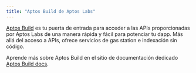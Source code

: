 ```yaml
---
title: "Aptos Build de Aptos Labs"
---
```


[Aptos Build](https://build.aptoslabs.com) es tu puerta de entrada para acceder a las APIs proporcionadas por Aptos Labs de una manera rápida y fácil para potenciar tu dapp. Más allá del acceso a APIs, ofrece servicios de gas station e indexación sin código.

Aprende más sobre Aptos Build en el sitio de documentación dedicado [Aptos Build docs](https://build.aptoslabs.com/docs).
